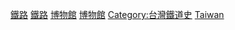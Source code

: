 [[Category:台灣交通博物館|鐵路]]
[[Category:臺灣科學博物館|鐵路]]
[[Category:台灣鐵路文化|博物館]]
[[Category:台灣鐵道旅遊景點|博物館]]
[[Category:台灣鐵道史|Category:台灣鐵道史]]
[[Category:各国铁路博物馆|Taiwan]]